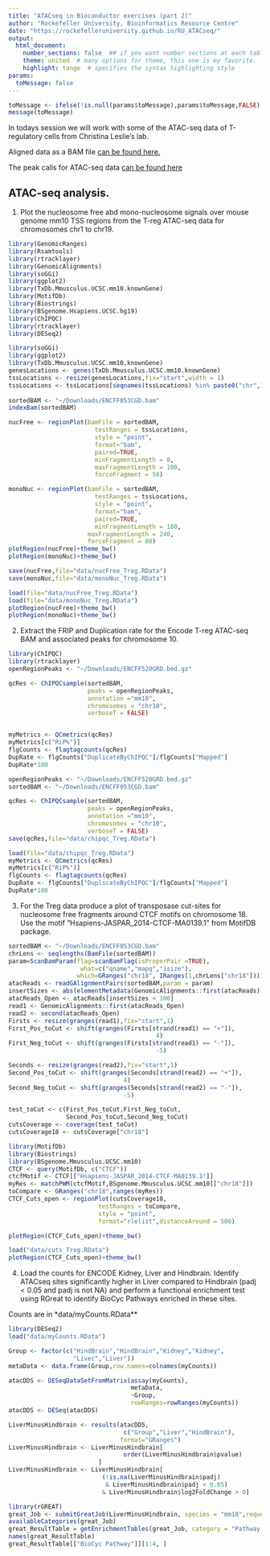 ```yaml
---
title: "ATACseq in Bioconductor exercises (part 2)"
author: "Rockefeller University, Bioinformatics Resource Centre"
date: "https://rockefelleruniversity.github.io/RU_ATACseq/"
output: 
  html_document:
    number_sections: false  ## if you want number sections at each table header
    theme: united  # many options for theme, this one is my favorite.
    highlight: tango  # specifies the syntax highlighting style
params:
  toMessage: false    
---
```


```r
toMessage <- ifelse(!is.null(params$toMessage),params$toMessage,FALSE)
message(toMessage)
```

In todays session we will work with some of the ATAC-seq data of T-regulatory cells from Christina Leslie's lab.

Aligned data as a BAM file [can be found here.](https://www.encodeproject.org/files/ENCFF053CGD/@@download/ENCFF053CGD.bam)

The peak calls for ATAC-seq data [can be found here](https://www.encodeproject.org/files/ENCFF520GRD/@@download/ENCFF520GRD.bed.gz)

## ATAC-seq analysis.

1. Plot the nucleosome free abd mono-nucleosome signals over mouse genome mm10 TSS regions from the T-reg ATAC-seq data for chromosomes chr1 to chr19.

```r
library(GenomicRanges)
library(Rsamtools)
library(rtracklayer)
library(GenomicAlignments)
library(soGGi)
library(ggplot2)
library(TxDb.Mmusculus.UCSC.mm10.knownGene)
library(MotifDb)
library(Biostrings)
library(BSgenome.Hsapiens.UCSC.hg19)
library(ChIPQC)
library(rtracklayer)
library(DESeq2)
```



```r
library(soGGi)
library(ggplot2)
library(TxDb.Mmusculus.UCSC.mm10.knownGene)
genesLocations <- genes(TxDb.Mmusculus.UCSC.mm10.knownGene)
tssLocations <- resize(genesLocations,fix="start",width = 1)
tssLocations <- tssLocations[seqnames(tssLocations) %in% paste0("chr",1:19)]
 
sortedBAM <- "~/Downloads/ENCFF053CGD.bam"
indexBam(sortedBAM)

nucFree <- regionPlot(bamFile = sortedBAM,
                        testRanges = tssLocations,
                        style = "point",
                        format="bam",
                        paired=TRUE,
                        minFragmentLength = 0,
                        maxFragmentLength = 100,
                        forceFragment = 50)

monoNuc <- regionPlot(bamFile = sortedBAM,
                        testRanges = tssLocations,
                        style = "point",
                        format="bam",
                        paired=TRUE,
                        minFragmentLength = 180,
                      maxFragmentLength = 240,
                      forceFragment = 80)
plotRegion(nucFree)+theme_bw()
plotRegion(monoNuc)+theme_bw()
```

```r
save(nucFree,file="data/nucFree_Treg.RData")
save(monoNuc,file="data/monoNuc_Treg.RData")


```

```r
load(file="data/nucFree_Treg.RData")
load(file="data/monoNuc_Treg.RData")
plotRegion(nucFree)+theme_bw()
plotRegion(monoNuc)+theme_bw()

```


2. Extract the FRIP and Duplication rate for the Encode T-reg ATAC-seq BAM and associated peaks for chromosome 10.

```r
library(ChIPQC)
library(rtracklayer)
openRegionPeaks <- "~/Downloads/ENCFF520GRD.bed.gz"

qcRes <- ChIPQCsample(sortedBAM,
                      peaks = openRegionPeaks,
                      annotation ="mm10",
                      chromosomes = "chr10",
                      verboseT = FALSE)


myMetrics <- QCmetrics(qcRes)
myMetrics[c("RiP%")]
flgCounts <- flagtagcounts(qcRes)
DupRate <- flgCounts["DuplicateByChIPQC"]/flgCounts["Mapped"]
DupRate*100

```

```r
openRegionPeaks <- "~/Downloads/ENCFF520GRD.bed.gz"
sortedBAM <- "~/Downloads/ENCFF053CGD.bam"

qcRes <- ChIPQCsample(sortedBAM,
                      peaks = openRegionPeaks,
                      annotation ="mm10",
                      chromosomes = "chr10",
                      verboseT = FALSE)
save(qcRes,file="data/chipqc_Treg.RData")
```

```r
load(file="data/chipqc_Treg.RData")
myMetrics <- QCmetrics(qcRes)
myMetrics[c("RiP%")]
flgCounts <- flagtagcounts(qcRes)
DupRate <- flgCounts["DuplicateByChIPQC"]/flgCounts["Mapped"]
DupRate*100
```

3. For the Treg data produce a plot of transposase cut-sites for nucleosome free fragments around CTCF motifs on chromosome 18. Use the motif "Hsapiens-JASPAR_2014-CTCF-MA0139.1" from MotifDB package.

```r
sortedBAM <- "~/Downloads/ENCFF053CGD.bam"
chrLens <- seqlengths(BamFile(sortedBAM))
param=ScanBamParam(flag=scanBamFlag(isProperPair =TRUE), 
                    what=c("qname","mapq","isize"), 
                   which=GRanges("chr18", IRanges(1,chrLens["chr18"])))
atacReads <- readGAlignmentPairs(sortedBAM,param = param)
insertSizes <- abs(elementMetadata(GenomicAlignments::first(atacReads))$isize)
atacReads_Open <- atacReads[insertSizes < 100]
read1 <- GenomicAlignments::first(atacReads_Open)
read2 <- second(atacReads_Open)
Firsts <- resize(granges(read1),fix="start",1)
First_Pos_toCut <- shift(granges(Firsts[strand(read1) == "+"]),
                                         4)
First_Neg_toCut <- shift(granges(Firsts[strand(read1) == "-"]),
                                         -5)

Seconds <- resize(granges(read2),fix="start",1)
Second_Pos_toCut <- shift(granges(Seconds[strand(read2) == "+"]),
                                4)
Second_Neg_toCut <- shift(granges(Seconds[strand(read2) == "-"]),
                                -5)

test_toCut <- c(First_Pos_toCut,First_Neg_toCut,
                Second_Pos_toCut,Second_Neg_toCut)
cutsCoverage <- coverage(test_toCut)
cutsCoverage18 <- cutsCoverage["chr18"]

library(MotifDb)
library(Biostrings)
library(BSgenome.Mmusculus.UCSC.mm10)
CTCF <- query(MotifDb, c("CTCF"))
ctcfMotif <- CTCF[["Hsapiens-JASPAR_2014-CTCF-MA0139.1"]]
myRes <- matchPWM(ctcfMotif,BSgenome.Mmusculus.UCSC.mm10[["chr18"]])
toCompare <- GRanges("chr18",ranges(myRes))
CTCF_Cuts_open <- regionPlot(cutsCoverage18,
                         testRanges = toCompare,
                         style = "point",
                         format="rlelist",distanceAround = 500)

plotRegion(CTCF_Cuts_open)+theme_bw()
```

```r
load("data/cuts_Treg.RData")
plotRegion(CTCF_Cuts_open)+theme_bw()
```


4. Load the counts for ENCODE Kidney, Liver and Hindbrain. Identify ATACseq sites significantly higher in Liver compared to Hindbrain (padj < 0.05 and padj is not NA) and perform a functional enrichment test using RGreat to identify BioCyc Pathways enriched in these sites.

Counts are in *data/myCounts.RData**

```r
library(DESeq2)
load("data/myCounts.RData")

Group <- factor(c("HindBrain","HindBrain","Kidney","Kidney",
                  "Liver","Liver"))
metaData <- data.frame(Group,row.names=colnames(myCounts))

atacDDS <- DESeqDataSetFromMatrix(assay(myCounts),
                                  metaData,
                                  ~Group,
                                  rowRanges=rowRanges(myCounts))
atacDDS <- DESeq(atacDDS)

LiverMinusHindbrain <- results(atacDDS,
                                c("Group","Liver","HindBrain"),
                               format="GRanges")
LiverMinusHindbrain <- LiverMinusHindbrain[
                                order(LiverMinusHindbrain$pvalue)
                         ]
LiverMinusHindbrain <- LiverMinusHindbrain[
                          (!is.na(LiverMinusHindbrain$padj) 
                           & LiverMinusHindbrain$padj < 0.05)
                          & LiverMinusHindbrain$log2FoldChange > 0]

library(rGREAT)
great_Job <- submitGreatJob(LiverMinusHindbrain, species = "mm10",request_interval=1,version = "3.0.0")
availableCategories(great_Job)
great_ResultTable = getEnrichmentTables(great_Job, category = "Pathway Data")
names(great_ResultTable)          
great_ResultTable[["BioCyc Pathway"]][1:4, ]
```


